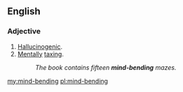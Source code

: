 ==English==

===Adjective===
{{en-adj|head=[[mind]]-[[bending]]}}

# [[hallucinogenic|Hallucinogenic]].
# [[mental|Mentally]] [[taxing]].
#: ''The book contains fifteen '''mind-bending''' mazes.''

[[my:mind-bending]]
[[pl:mind-bending]]